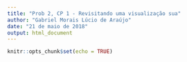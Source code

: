 ```yaml
---
title: "Prob 2, CP 1 - Revisitando uma visualização sua"
author: "Gabriel Morais Lúcio de Araújo"
date: "21 de maio de 2018"
output: html_document
---
```


```r
knitr::opts_chunk$set(echo = TRUE)
```
